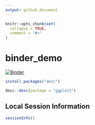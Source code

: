```yaml
---
output: github_document
---
```


<!-- README.md is generated from README.Rmd. Please edit that file -->

```r
knitr::opts_chunk$set(
  collapse = TRUE,
  comment = "#>"
)
```
# binder_demo

[![Binder](http://mybinder.org/badge.svg)](https://mybinder.org/v2/gh/uribo/binder_demo/unnecessary_docker)

```r
install.packages("desc")
```

```r
desc::desc(package = "ggplot2")
```

## Local Session Information

```r
sessionInfo()
```
